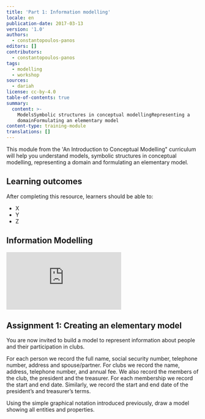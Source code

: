 ```yaml
---
title: 'Part 1: Information modelling'
locale: en
publication-date: 2017-03-13
version: '1.0'
authors:
  - constantopoulos-panos
editors: []
contributors:
  - constantopoulos-panos
tags:
  - modelling
  - workshop
sources:
  - dariah
license: cc-by-4.0
table-of-contents: true
summary:
  content: >-
    ModelsSymbolic structures in conceptual modellingRepresenting a
    domainFormulating an elementary model
content-type: training-module
translations: []
---
```

This module from the 'An Introduction to Conceptual Modelling" curriculum will help you understand models, symbolic structures in conceptual modelling, representing a domain and formulating an elementary model.

## Learning outcomes

After completing this resource, learners should be able to:

* X
* Y
* Z

## Information Modelling

<Embed src="https://www.youtube.com/embed/AMlusuuAp1o">

</Embed>

## Assignment 1: Creating an elementary model

You are now invited to build a model to represent information about people and their participation in clubs.

For each person we record the full name, social security number, telephone number, address and spouse/partner. For clubs we record the name, address, telephone number, and annual fee. We also record the members of the club, the president and the treasurer. For each membership we record the start and end date. Similarly, we record the start and end date of the president’s and treasurer’s terms.

Using the simple graphical notation introduced previously, draw a model showing all entities and properties.
